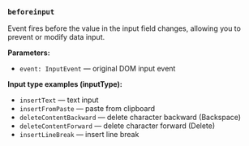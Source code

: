 ### `beforeinput`

Event fires before the value in the input field changes, allowing you to prevent or modify data input.

**Parameters:**
- `event: InputEvent` — original DOM input event

**Input type examples (inputType):**
- `insertText` — text input
- `insertFromPaste` — paste from clipboard
- `deleteContentBackward` — delete character backward (Backspace)
- `deleteContentForward` — delete character forward (Delete)
- `insertLineBreak` — insert line break
